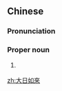 {{also|大日如来}}
==Chinese==
{{zh-forms|s=大日如来|type=22}}
{{wikipedia|lang=zh}}

===Pronunciation===
{{zh-pron
|m=Dàrì Rúlái
|cat=pn
}}

===Proper noun===
{{zh-proper noun}}

# {{lb|zh|Buddhism}} {{w|Vairocana}}

[[zh:大日如來]]